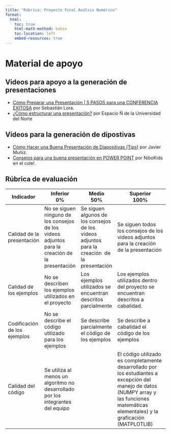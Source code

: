 ---
title: "Rúbrica: Proyecto Final Análsis Numérico"
format:
  html:
    toc: true
    html-math-method: katex
    toc-location: left
    embed-resources: true
---

# Material de apoyo

## Videos para apoyo a la generación de presentaciones 

- [Cómo Preparar una Presentación | 5 PASOS para una CONFERENCIA EXITOSA](https://www.youtube.com/watch?v=zMFiosjNtj0) por Sebastián Lora.
- [¿Cómo estructurar una presentación?](https://www.youtube.com/watch?v=pby4loMbpe8) por Espacio Ñ de la Universidad del Norte

## Videos para la generación de dipostivas

- [Cómo Hacer una Buena Presentación de Diapositivas (Tips)](https://www.youtube.com/watch?v=SzbvSulJMD0) por Javier Muñiz.
- [Consejos para una buena presentación en POWER POINT](https://www.youtube.com/watch?v=F6FcF_Q2x-Q)  por NiboKids en el cole!.

## Rúbrica de evaluación

| Indicador                    | Inferior<br>0%                                                                                  | Medio<br>50%                                                                                  | Superior<br>100%                                                                                                                                                                          |
| ---------------------------- | ----------------------------------------------------------------------------------------------- | --------------------------------------------------------------------------------------------- | ----------------------------------------------------------------------------------------------------------------------------------------------------------------------------------------- |
| Calidad de la presentación   | No se siguen ninguno de los consejos de los videos adjuntos para la creación de la presentación | Se siguen algunos de los consejos de los videos adjuntos para la creación  de la presentación | Se siguen todos los consejos de los videos adjuntos para la creación  de la presentación                                                                                                   |
| Calidad de los ejemplos      | No se describen los ejemplos utilizados en el proyecto                                          | Los ejemplos utilizados se encuentran descritos parcialmente                                  | Los ejemplos utilizados dentro del proyecto se encuentran descritos a cabalidad.                                                                                                          |
| Codificación de los ejemplos | No se describe el código utilizado para los ejemplos                                            | Se describe parcialmente el código de los ejemplos                                            | Se describe a cabalidad el código de los ejemplos                                                                                                                                         |
| Calidad del código           | Se utiliza al menos un algoritmo no desarrollado por los integrantes del equipo                 |                                                                                               | El código utilizado es completamente desarrollado por los estudiantes a excepción del manejo de datos (NUMPY array y las funciones matemáticas elementales) y la graficación (MATPLOTLIB) |